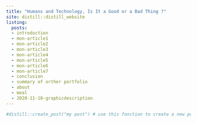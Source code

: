 ```yaml
---
title: "Humans and Technology, Is It a Good or a Bad Thing ?"
site: distill::distill_website
listing: 
  posts:
  - introduction
  - mon-article1
  - mon-article2
  - mon-article3
  - mon-article4
  - mon-article5
  - mon-article6
  - mon-article7
  - conclusion
  - summary of orther portfolio
  - about
  - meal
  - 2020-11-10-graphicdescription 
---
```


```r
#distill::create_post("my post") # use this fonction to create a new post
```

